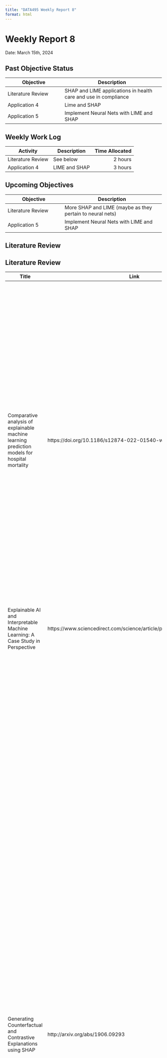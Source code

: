 ```yaml
---
title: "DATA495 Weekly Report 8"
format: html
---
```


# Weekly Report 8
Date: March 15th, 2024

## Past Objective Status
Objective|Description
----|-------
Literature Review|SHAP and LIME applications in health care and use in compliance|Complete
Application 4| Lime and SHAP|Complete
Application 5| Implement Neural Nets with LIME and SHAP | Not Started
## Weekly Work Log
Activity|Description|Time Allocated
----|------|--:
Literature Review|See below|2 hours
Application 4|LIME and SHAP|3 hours

## Upcoming Objectives
Objective|Description
----|-------
Literature Review|More SHAP and LIME (maybe as they pertain to neural nets)
Application 5| Implement Neural Nets with LIME and SHAP

## Literature Review
## Literature Review
Title|Link|Comments
---|--|-------
Comparative analysis of explainable machine learning prediction models for hospital mortality|https://doi.org/10.1186/s12874-022-01540-w|This paper attempts to create machine learning models that predict an ICU patient’s survival. Several models are trained and SHAP values are fit for each and compared across models to show the discrepancies leading to predictions in different models. The authors also demonstrate how SHAP is used in the health care field. An example is using the force plot of a single observation to say for example: the patient’s age is a factor pushing the predictions towards survival or the patient’s temperature has the most significant impact on our prediction. All in all, it is a good demonstration of a positive use of explainable AI in health care. I would like to review other papers that have a more critical perspective on XAI in health care.
Explainable AI and Interpretable Machine Learning: A Case Study in Perspective|https://www.sciencedirect.com/science/article/pii/S1877050922008432|Poor quality -> didn’t even have a designated results section and the images where screenshots of code from notebook
Generating Counterfactual and Contrastive Explanations using SHAP|http://arxiv.org/abs/1906.09293|This paper is written to address the General Data Protection Regulations that have been created to address data protection in high-risk use cases. The specific focus is on “the right to explanation”. Under some circumstances, the user that is being affected by the decisions of the model has the right to know how the model is coming to its decision (A good example is somebody who is applying for a loan). This is significant for two reasons: 1. Data Scientists must now extend their models to include explanations that comply with the GDPR and 2. the inner workings of a proprietary model will be exposed. In the paper, the authors outline the characteristics of an explanation and how the explanation must be formatted in order to comply with the right to explanation. Counterfactual explanations are significant and are described as “the minimum possible change required to generate the desired output” ([Rathi, 2019, p. 2](zotero://select/library/items/HQQAYWNK)) ([pdf](zotero://open-pdf/library/items/2FHMVRLP?page=2)) . The authors describe a loss function that takes the instance of interest as well as a counterfactual outcome and measures how much the input is changed for it to result in the counterfactual outcome (THIS IS SUPER INTERESTING IMO, feels like this will lead to some new statistical domain of explainability).To answer the question why P not Q (eg why am I declined and not accepted for this loan) the shap values determined for classes P and Q. The positive effects for P are given and the negative effects for Q are given. This way the user can understand what factors are leading to P and ‘steering them away’ from Q.For counterfactual explanations, the nearest neighbors of an instance are generated until a counterfactual is produced.
The Disagreement Problem in Explainable Machine Learning: A Practitioner's Perspective|http://arxiv.org/abs/2202.01602|This authors of this paper highlight a significant drawbacks of explain-ability in AI and that is when the metrics for explanation degree with one another. The authors conducted a survey on 25 data scientists to understand the explain-ability preferences of practitioners, how frequently they face disagreement, and what their course of action is when models disagree. Further, the paper also theorizes metrics that be used to evaluate the disagreement between machine learning models. Overall, I think these disagreement metrics could be a useful tool if standards of use can be agreed upon. (This is just another sub-field of the new explainbility domain of statistics lol)


```r
install.packages("caret")
```